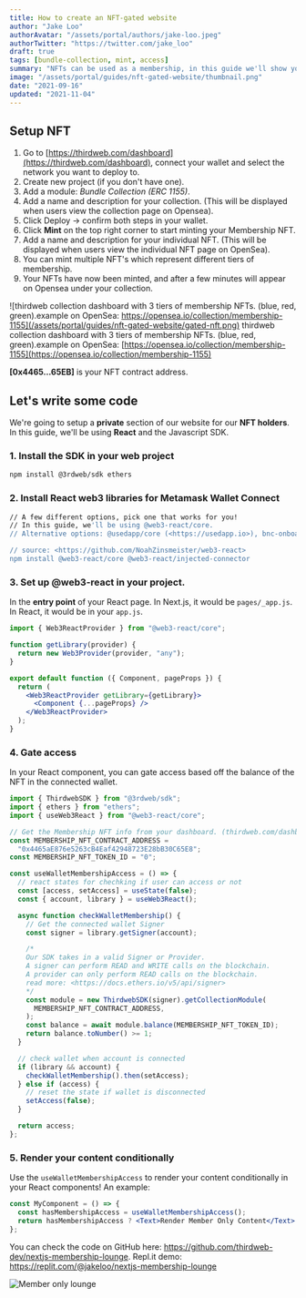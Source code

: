 ```yaml
---
title: How to create an NFT-gated website
author: "Jake Loo"
authorAvatar: "/assets/portal/authors/jake-loo.jpeg"
authorTwitter: "https://twitter.com/jake_loo"
draft: true
tags: [bundle-collection, mint, access]
summary: "NFTs can be used as a membership, in this guide we'll show you how to setup a website that restricts content based on owning one."
image: "/assets/portal/guides/nft-gated-website/thumbnail.png"
date: "2021-09-16"
updated: "2021-11-04"
---
```


## Setup NFT

1. Go to [https://thirdweb.com/dashboard](https://thirdweb.com/dashboard), connect your wallet and select the network you want to deploy to.
2. Create new project (if you don't have one).
3. Add a module: _Bundle Collection (ERC 1155)_.
4. Add a name and description for your collection. (This will be displayed when users view the collection page on Opensea).
5. Click Deploy → confirm both steps in your wallet.
6. Click **Mint** on the top right corner to start minting your Membership NFT.
7. Add a name and description for your individual NFT. (This will be displayed when users view the individual NFT page on OpenSea).
8. You can mint multiple NFT's which represent different tiers of membership.
9. Your NFTs have now been minted, and after a few minutes will appear on Opensea under your collection.

![thirdweb collection dashboard with 3 tiers of membership NFTs. (blue, red, green).example on OpenSea: https://opensea.io/collection/membership-1155](/assets/portal/guides/nft-gated-website/gated-nft.png)
thirdweb collection dashboard with 3 tiers of membership NFTs. (blue, red, green).example on OpenSea: [https://opensea.io/collection/membership-1155](https://opensea.io/collection/membership-1155)

**[0x4465...65EB]** is your NFT contract address.

## Let's write some code

We're going to setup a **private** section of our website for our **NFT holders**. In this guide, we'll be using **React** and the Javascript SDK.

### 1. Install the SDK in your web project

```bash
npm install @3rdweb/sdk ethers
```

### 2. Install React web3 libraries for Metamask Wallet Connect

```bash
// A few different options, pick one that works for you!
// In this guide, we'll be using @web3-react/core.
// Alternative options: @usedapp/core (<https://usedapp.io>), bnc-onboard (<https://docs.blocknative.com/onboard>), and more.

// source: <https://github.com/NoahZinsmeister/web3-react>
npm install @web3-react/core @web3-react/injected-connector
```

### 3. Set up @web3-react in your project.

In the **entry point** of your React page. In Next.js, it would be `pages/_app.js`. In React, it would be in your `app.js`.

```jsx
import { Web3ReactProvider } from "@web3-react/core";

function getLibrary(provider) {
  return new Web3Provider(provider, "any");
}

export default function ({ Component, pageProps }) {
  return (
    <Web3ReactProvider getLibrary={getLibrary}>
      <Component {...pageProps} />
    </Web3ReactProvider>
  );
}
```

### 4. Gate access

In your React component, you can gate access based off the balance of the NFT in the connected wallet.

```jsx
import { ThirdwebSDK } from "@3rdweb/sdk";
import { ethers } from "ethers";
import { useWeb3React } from "@web3-react/core";

// Get the Membership NFT info from your dashboard. (thirdweb.com/dashboard)
const MEMBERSHIP_NFT_CONTRACT_ADDRESS =
  "0x4465aE876e5263cB4Eaf42948723E28bB30C65E8";
const MEMBERSHIP_NFT_TOKEN_ID = "0";

const useWalletMembershipAccess = () => {
  // react states for chechking if user can access or not
  const [access, setAccess] = useState(false);
  const { account, library } = useWeb3React();

  async function checkWalletMembership() {
    // Get the connected wallet Signer
    const signer = library.getSigner(account);

    /* 
    Our SDK takes in a valid Signer or Provider. 
    A signer can perform READ and WRITE calls on the blockchain.
    A provider can only perform READ calls on the blockchain.	  
    read more: <https://docs.ethers.io/v5/api/signer>
    */
    const module = new ThirdwebSDK(signer).getCollectionModule(
      MEMBERSHIP_NFT_CONTRACT_ADDRESS,
    );
    const balance = await module.balance(MEMBERSHIP_NFT_TOKEN_ID);
    return balance.toNumber() >= 1;
  }

  // check wallet when account is connected
  if (library && account) {
    checkWalletMembership().then(setAccess);
  } else if (access) {
    // reset the state if wallet is disconnected
    setAccess(false);
  }

  return access;
};
```

### 5. Render your content conditionally

Use the `useWalletMembershipAccess` to render your content conditionally in your React components! An example:

```jsx
const MyComponent = () => {
  const hasMembershipAccess = useWalletMembershipAccess();
  return hasMembershipAccess ? <Text>Render Member Only Content</Text> : null;
};
```

You can check the code on GitHub here: https://github.com/thirdweb-dev/nextjs-membership-lounge.
Repl.it demo: https://replit.com/@jakeloo/nextjs-membership-lounge

![Member only lounge](/assets/portal/guides/nft-gated-website/member-only-lounge.png)

